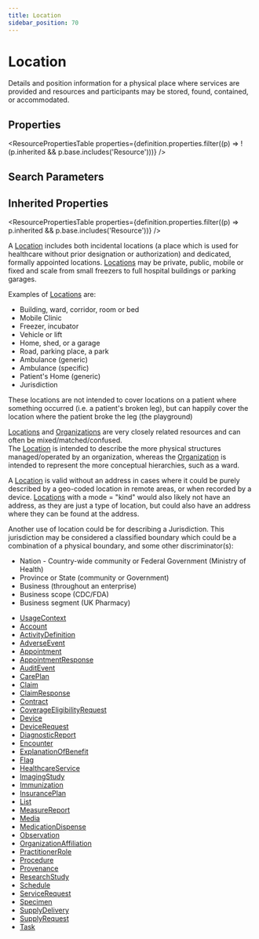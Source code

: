 ```yaml
---
title: Location
sidebar_position: 70
---
```


# Location

Details and position information for a physical place where services are provided and resources and participants may be stored, found, contained, or accommodated.

<Tabs queryString="section">
<TabItem value="schema" label="Schema" default>


## Properties


<ResourcePropertiesTable properties={definition.properties.filter((p) => !(p.inherited && p.base.includes('Resource')))} />

## Search Parameters

<SearchParamsTable searchParams={definition.searchParameters} />

## Inherited Properties

<ResourcePropertiesTable properties={definition.properties.filter((p) => p.inherited && p.base.includes('Resource'))} />

</TabItem>
  <TabItem value="usage" label="Usage">
    <div>    <a name="scope"></a>   <p> A <a href="/docs/api/fhir/resources/location">Location</a> includes both incidental locations (a place which is used for healthcare without prior designation or authorization) and  dedicated, formally appointed locations. <a href="/docs/api/fhir/resources/location">Locations</a> may be private, public, mobile or fixed and scale from small  freezers to full hospital buildings or parking garages. </p> <p>Examples of <a href="/docs/api/fhir/resources/location">Locations</a> are:</p> <ul> <li>Building, ward, corridor, room or bed</li> <li>Mobile Clinic</li> <li>Freezer, incubator</li> <li>Vehicle or lift</li> <li>Home, shed, or a garage</li> <li>Road, parking place, a park</li> <li>Ambulance (generic)</li> <li>Ambulance (specific)</li> <li>Patient's Home (generic)</li> <li>Jurisdiction</li> </ul>   <p>     These locations are not intended to cover locations on a patient where something occurred     (i.e. a patient's broken leg), but can happily cover the location where the patient broke the leg (the playground)   </p> </div>
    </TabItem>
  <TabItem value="relationships" label="Relationships">
    <div> <a name="bnr"></a>     <p>     <a href="/docs/api/fhir/resources/location">Locations</a> and <a href="/docs/api/fhir/resources/organization">Organizations</a> are very closely related resources and can often be mixed/matched/confused.<br/>   The <a href="/docs/api/fhir/resources/location">Location</a> is intended to describe the more physical structures managed/operated by an organization, whereas the <a href="/docs/api/fhir/resources/organization">Organization</a> is intended to   represent the more conceptual hierarchies, such as a ward.  </p>  <p>   A <a href="/docs/api/fhir/resources/location">Location</a> is valid without an address in cases where it could be purely described by   a geo-coded location in remote areas, or when recorded by a device. <a href="/docs/api/fhir/resources/location">Locations</a> with a mode = "kind" would   also likely not have an address, as they are just a type of location, but could also have an address where    they can be found at the address.<br/>  </p>  <p>   Another use of location could be for describing a Jurisdiction. This jurisdiction may be considered a classified boundary   which could be a combination of a physical boundary, and some other discriminator(s):  </p>  <ul>   <li>Nation - Country-wide community or Federal Government (Ministry of Health)</li>   <li>Province or State (community or Government)</li>   <li>Business (throughout an enterprise)</li>   <li>Business scope (CDC/FDA)</li>   <li>Business segment (UK Pharmacy)</li>  </ul>  </div>
    </TabItem>
  
  <TabItem value="referencedBy" label="Referenced By">
    <ul><li><a href="https://www.hl7.org/fhir/metadatatypes.html#UsageContext">UsageContext</a></li>
<li><a href="/docs/api/fhir/resources/account">Account</a></li>
<li><a href="/docs/api/fhir/resources/activitydefinition">ActivityDefinition</a></li>
<li><a href="/docs/api/fhir/resources/adverseevent">AdverseEvent</a></li>
<li><a href="/docs/api/fhir/resources/appointment">Appointment</a></li>
<li><a href="/docs/api/fhir/resources/appointmentresponse">AppointmentResponse</a></li>
<li><a href="/docs/api/fhir/resources/auditevent">AuditEvent</a></li>
<li><a href="/docs/api/fhir/resources/careplan">CarePlan</a></li>
<li><a href="/docs/api/fhir/resources/claim">Claim</a></li>
<li><a href="/docs/api/fhir/resources/claimresponse">ClaimResponse</a></li>
<li><a href="/docs/api/fhir/resources/contract">Contract</a></li>
<li><a href="/docs/api/fhir/resources/coverageeligibilityrequest">CoverageEligibilityRequest</a></li>
<li><a href="/docs/api/fhir/resources/device">Device</a></li>
<li><a href="/docs/api/fhir/resources/devicerequest">DeviceRequest</a></li>
<li><a href="/docs/api/fhir/resources/diagnosticreport">DiagnosticReport</a></li>
<li><a href="/docs/api/fhir/resources/encounter">Encounter</a></li>
<li><a href="/docs/api/fhir/resources/explanationofbenefit">ExplanationOfBenefit</a></li>
<li><a href="/docs/api/fhir/resources/flag">Flag</a></li>
<li><a href="/docs/api/fhir/resources/healthcareservice">HealthcareService</a></li>
<li><a href="/docs/api/fhir/resources/imagingstudy">ImagingStudy</a></li>
<li><a href="/docs/api/fhir/resources/immunization">Immunization</a></li>
<li><a href="/docs/api/fhir/resources/insuranceplan">InsurancePlan</a></li>
<li><a href="/docs/api/fhir/resources/list">List</a></li>
<li><a href="/docs/api/fhir/resources/measurereport">MeasureReport</a></li>
<li><a href="/docs/api/fhir/resources/media">Media</a></li>
<li><a href="/docs/api/fhir/resources/medicationdispense">MedicationDispense</a></li>
<li><a href="/docs/api/fhir/resources/observation">Observation</a></li>
<li><a href="/docs/api/fhir/resources/organizationaffiliation">OrganizationAffiliation</a></li>
<li><a href="/docs/api/fhir/resources/practitionerrole">PractitionerRole</a></li>
<li><a href="/docs/api/fhir/resources/procedure">Procedure</a></li>
<li><a href="/docs/api/fhir/resources/provenance">Provenance</a></li>
<li><a href="/docs/api/fhir/resources/researchstudy">ResearchStudy</a></li>
<li><a href="/docs/api/fhir/resources/schedule">Schedule</a></li>
<li><a href="/docs/api/fhir/resources/servicerequest">ServiceRequest</a></li>
<li><a href="/docs/api/fhir/resources/specimen">Specimen</a></li>
<li><a href="/docs/api/fhir/resources/supplydelivery">SupplyDelivery</a></li>
<li><a href="/docs/api/fhir/resources/supplyrequest">SupplyRequest</a></li>
<li><a href="/docs/api/fhir/resources/task">Task</a></li></ul>
    </TabItem>

</Tabs>
